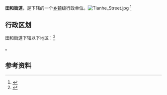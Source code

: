 {{中国乡级行政区|37/10/02/007/000}}

'''田和街道'''，是{{PRC admin/fullname|37/10/02/007/000|3}}下辖的一个[[乡镇|乡镇]]级行政单位。[[File:Tianhe_Street.jpg|thumb]]
<ref>{{PRC admin/ref sgc|{{PRC admin/parent|37/10/02/007/000}}}}</ref>

== 行政区划 ==

田和街道下辖以下地区：<ref>{{PRC admin/ref sgc|37/10/02/007/000}}</ref>

{{PRC admin/children|37/10/02/007/000}}。

== 参考资料 ==

{{reflist}}

{{行政区划小作品}}
{{PRC admin/navcat|37/10/02/007/000}}